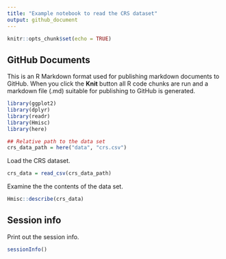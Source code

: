 ```yaml
---
title: "Example notebook to read the CRS dataset"
output: github_document
---
```


```r
knitr::opts_chunk$set(echo = TRUE)
```

## GitHub Documents

This is an R Markdown format used for publishing markdown documents to GitHub. When you click the **Knit** button all R code chunks are run and a markdown file (.md) suitable for publishing to GitHub is generated.

```r
library(ggplot2)
library(dplyr)
library(readr)
library(Hmisc)
library(here)

## Relative path to the data set
crs_data_path = here("data", "crs.csv")
```


Load the CRS dataset.

```r
crs_data = read_csv(crs_data_path)
```

Examine the the contents of the data set.

```r
Hmisc::describe(crs_data) 
```

## Session info

Print out the session info. 
```r
sessionInfo()
```
